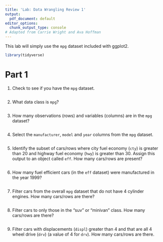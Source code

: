 ```yaml
---
title: 'Lab: Data Wrangling Review 1'
output:
  pdf_document: default
editor_options:
  chunk_output_type: console
# Adapted from Carrie Wright and Ava Hoffman
---
```


This lab will simply use the `mpg` dataset included with ggplot2.


```r
library(tidyverse)
```

# Part 1

1. Check to see if you have the `mpg` dataset.

```r



```


2. What data class is `mpg`?
```r



```

3. How many observations (rows) and variables (columns) are in the `mpg` dataset?

```r



```

4. Select the `manufacturer`, `model` and `year` columns from the `mpg` dataset.

```r



```

5. Identify the subset of cars/rows where city fuel economy (`cty`) is greater than 20 and highway fuel economy (`hwy`) is greater than 30. Assign this output to an object called `eff`. How many cars/rows are present?

```r



```

6. How many fuel efficient cars (in the `eff` dataset) were manufactured in the year 1999?

```r



```

7. Filter cars from the overall `mpg` dataset that do not have 4 cylinder engines. How many cars/rows are there?

```r



```

8. Filter cars to only those in the "suv" or "minivan" class. How many cars/rows are there?

```r



```

9. Filter cars with displacements (`displ`) greater than 4 and that are all 4 wheel drive (`drv`) (a value of 4 for `drv`). How many cars/rows are there. 

```r

```

